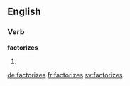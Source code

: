==English==

===Verb===
'''factorizes'''

# {{en-third-person singular of|factorize}}

[[de:factorizes]]
[[fr:factorizes]]
[[sv:factorizes]]